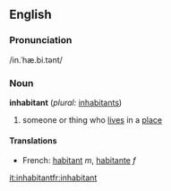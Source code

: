==English==

=== Pronunciation ===
/in.ˈhæ.bi.tənt/

===Noun===
'''inhabitant'''  (''plural:'' [[inhabitants]])
# someone or thing who [[lives]] in a [[place]]

====Translations====
*French: [[habitant]] ''m'', [[habitante]] ''f''

[[it:inhabitant]][[fr:inhabitant]]